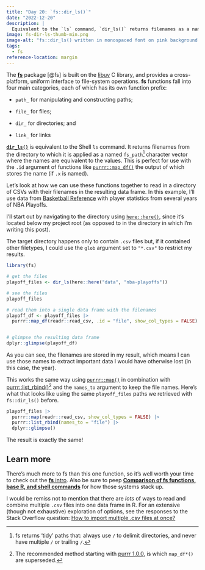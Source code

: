 ```yaml
---
title: "Day 20: `fs::dir_ls()`"
date: "2022-12-20"
description: |
  Equivalent to the `ls` command, `dir_ls()` returns filenames as a named character vector of `fs_paths`, making it perfect for passing into the `.id` argument of `purrr::map_df()` or the `names_to` argument of `purrr::list_rbind()`.
image: fs-dir-ls-thumb-min.png
image-alt: "fs::dir_ls() written in monospaced font on pink background."
tags: 
  - fs
reference-location: margin
---
```


The [**fs**](https://fs.r-lib.org/) package [@fs] is built on the [libuv](http://docs.libuv.org/en/v1.x/fs.html) C library, and provides a cross-platform, uniform interface to file-system operations. **fs** functions fall into four main categories, each of which has its own function prefix:

-   `path_` for manipulating and constructing paths;

-   `file_` for files;

-   `dir_` for directories; and

-   `link_` for links

[**`dir_ls()`**](https://fs.r-lib.org/reference/dir_ls.html) is equivalent to the Shell `ls` command. It returns filenames from the directory to which it is applied as a named `fs_path`[^1] character vector where the names are equivalent to the values. This is perfect for use with the `.id` argument of functions like [`purrr::map_df()`](https://purrr.tidyverse.org/reference/map_dfr.html) the output of which stores the name (if `.x` is named).

Let's look at how we can use these functions together to read in a directory of CSVs with their filenames in the resulting data frame. In this example, I'll use data from [Basketball Reference](https://www.basketball-reference.com/playoffs/NBA_2022_totals.html) with player statistics from several years of NBA Playoffs.

I'll start out by navigating to the directory using [`here::here()`](https://here.r-lib.org/reference/here.html), since it's located below my project root (as opposed to in the directory in which I'm writing this post).

The target directory happens only to contain `.csv` files but, if it contained other filetypes, I could use the `glob` argument set to `"*.csv"` to restrict my results.

```r
library(fs)

# get the files
playoff_files <- dir_ls(here::here("data", "nba-playoffs"))

# see the files
playoff_files

# read them into a single data frame with the filenames
playoff_df <- playoff_files |> 
  purrr::map_df(readr::read_csv, .id = "file", show_col_types = FALSE)


# glimpse the resulting data frame
dplyr::glimpse(playoff_df)
```

As you can see, the filenames are stored in my result, which means I can use those names to extract important data I would have otherwise lost (in this case, the year).

This works the same way using [`purrr::map()`](https://purrr.tidyverse.org/reference/map.html) in combination with [purrr::list_rbind()](https://purrr.tidyverse.org/reference/list_c.html)[^2] and the `names_to` argument to keep the file names. Here's what that looks like using the same `playoff_files` paths we retrieved with `fs::dir_ls()` before.

```r
playoff_files |> 
  purrr::map(readr::read_csv, show_col_types = FALSE) |> 
  purrr::list_rbind(names_to = "file") |> 
  dplyr::glimpse()
```

The result is exactly the same!

## Learn more

There's much more to fs than this one function, so it's well worth your time to check out the [**fs** intro](https://fs.r-lib.org/). Also be sure to peep [**Comparison of fs functions, base R, and shell commands**](https://fs.r-lib.org/articles/function-comparisons.html) for how those systems stack up.

I would be remiss not to mention that there are *lots* of ways to read and combine multiple `.csv` files into one data frame in R. For an extensive (though not exhaustive) exploration of options, see the responses to the Stack Overflow question: [How to import multiple .csv files at once?](https://stackoverflow.com/questions/11433432/how-to-import-multiple-csv-files-at-once)

[^1]: fs returns 'tidy' paths that: always use `/` to delimit directories, and never have multiple `/` or trailing `/`.

[^2]: The recommended method starting with [purrr 1.0.0](https://www.tidyverse.org/blog/2022/12/purrr-1-0-0/), is which `map_df*()` are superseded.

